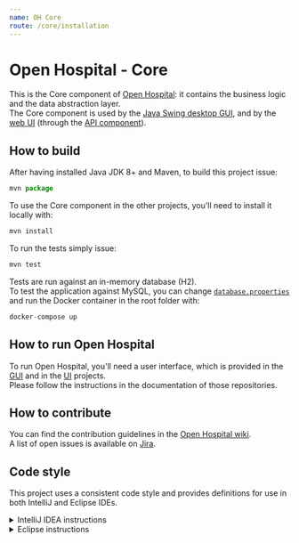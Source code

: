 ```yaml
---
name: OH Core
route: /core/installation
---
```


# Open Hospital - Core

This is the Core component of [Open Hospital][openhospital]: it contains the business logic and the data abstraction layer.  
The Core component is used by the [Java Swing desktop GUI][openhospital-gui], and by the [web UI][openhospital-ui] (through the [API component][openhospital-api]).

## How to build

After having installed Java JDK 8+ and Maven, to build this project issue:  

```jsx
mvn package
```

To use the Core component in the other projects, you'll need to install it locally with:

```jsx
mvn install
```

To run the tests simply issue:

```jsx
mvn test
```

Tests are run against an in-memory database (H2).  
To test the application against MySQL, you can change [`database.properties`][database.prop] and run the Docker container in the root folder with:

```jsx
docker-compose up
```

## How to run Open Hospital

To run Open Hospital, you'll need a user interface, which is provided in the [GUI][openhospital-gui] and in the [UI][openhospital-ui] projects.  
Please follow the instructions in the documentation of those repositories.


## How to contribute

You can find the contribution guidelines in the [Open Hospital wiki][contribution-guide].  
A list of open issues is available on [Jira][jira].

## Code style

This project uses a consistent code style and provides definitions for use in both IntelliJ and Eclipse IDEs.

<details><summary>IntelliJ IDEA instructions</summary>

For IntelliJ IDEA the process for importing the code style is:

* Select *Settings* in the *File* menu
* Select *Editor*
* Select *Code Style*
* Expand the menu item and select *Java*
* Go to *Scheme* at the top, click on the setting button by the side of the drop-down list
* Select *Import Scheme*
* Select *IntelliJ IDE code style XML*
* Navigate to the location of the file which relative to the project root is:  `.ide-settings/idea/OpenHospital-code-style-configuration.xml`
* Select *OK* 
* At this point the code style is stored as part of the IDE and is used for **all** projects opened in the editor.  To restrict the settings to just this project again select the setting button by the side of the *Scheme* list and select *Copy to Project...*. If successful a notice appears in the window that reads: *For current project*.

</details> 

<details><summary>Eclipse instructions</summary>

For Eclipse the process requires loading the formatting style and the import order separately.

* Select *Preferences* in the *Window* menu
* Select *Java*
* Select *Code Style* and expand the menu
* Select *Formatter*
* Select the *Import...* button
* Navigate to the location of the file which relative to the project root is:  `.ide-settings/eclipse/OpenHospital-Java-CodeStyle-Formatter.xml`
* Select *Open*
* At this point the code style is stored and is applicable to all projects opened in the IDE.  To restrict the settings just to this project select *Configure Project Specific Settings...* in the upper right.  In the next dialog select the *openhospital* repository and select *OK*.  In the next dialog select the *Enable project specific settings* checkbox.  Finally select *Apply and Close*.
* Back in the *Code Style* menu area, select *Organize Imports*
* Select *Import...*
* Navigate to the location of the file which relative to the project root is:  `.ide-settings/eclipse/OpenHospital.importorder`
* Select *Open*
* As with the formatting styles the import order is applicable to all projects.  In order to change it just for this project repeat the same steps as above for *Configure Project Specific Settings...*
 
</details> 

 [openhospital]: https://www.open-hospital.org/
 [openhospital-gui]: https://github.com/informatici/openhospital-gui
 [openhospital-ui]: https://github.com/informatici/openhospital-ui
 [openhospital-api]: https://github.com/informatici/openhospital-api
 [contribution-guide]: https://openhospital.atlassian.net/wiki/display/OH/Contribution+Guidelines
 [jira]: https://openhospital.atlassian.net/issues/
 [database.prop]: https://github.com/informatici/openhospital-core/blob/develop/src/test/resources/database.properties